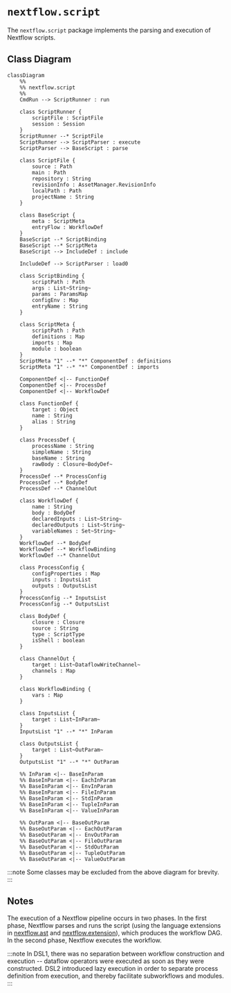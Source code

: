 
# `nextflow.script`

The `nextflow.script` package implements the parsing and execution of Nextflow scripts.

## Class Diagram

```mermaid
classDiagram
    %%
    %% nextflow.script
    %%
    CmdRun --> ScriptRunner : run

    class ScriptRunner {
        scriptFile : ScriptFile
        session : Session
    }
    ScriptRunner --* ScriptFile
    ScriptRunner --> ScriptParser : execute
    ScriptParser --> BaseScript : parse

    class ScriptFile {
        source : Path
        main : Path
        repository : String
        revisionInfo : AssetManager.RevisionInfo
        localPath : Path
        projectName : String
    }

    class BaseScript {
        meta : ScriptMeta
        entryFlow : WorkflowDef
    }
    BaseScript --* ScriptBinding
    BaseScript --* ScriptMeta
    BaseScript --> IncludeDef : include

    IncludeDef --> ScriptParser : load0

    class ScriptBinding {
        scriptPath : Path
        args : List~String~
        params : ParamsMap
        configEnv : Map
        entryName : String
    }

    class ScriptMeta {
        scriptPath : Path
        definitions : Map
        imports : Map
        module : boolean
    }
    ScriptMeta "1" --* "*" ComponentDef : definitions
    ScriptMeta "1" --* "*" ComponentDef : imports

    ComponentDef <|-- FunctionDef
    ComponentDef <|-- ProcessDef
    ComponentDef <|-- WorkflowDef

    class FunctionDef {
        target : Object
        name : String
        alias : String
    }

    class ProcessDef {
        processName : String
        simpleName : String
        baseName : String
        rawBody : Closure~BodyDef~
    }
    ProcessDef --* ProcessConfig
    ProcessDef --* BodyDef
    ProcessDef --* ChannelOut

    class WorkflowDef {
        name : String
        body : BodyDef
        declaredInputs : List~String~
        declaredOutputs : List~String~
        variableNames : Set~String~
    }
    WorkflowDef --* BodyDef
    WorkflowDef --* WorkflowBinding
    WorkflowDef --* ChannelOut

    class ProcessConfig {
        configProperties : Map
        inputs : InputsList
        outputs : OutputsList
    }
    ProcessConfig --* InputsList
    ProcessConfig --* OutputsList

    class BodyDef {
        closure : Closure
        source : String
        type : ScriptType
        isShell : boolean
    }

    class ChannelOut {
        target : List~DataflowWriteChannel~
        channels : Map
    }

    class WorkflowBinding {
        vars : Map
    }

    class InputsList {
        target : List~InParam~
    }
    InputsList "1" --* "*" InParam

    class OutputsList {
        target : List~OutParam~
    }
    OutputsList "1" --* "*" OutParam

    %% InParam <|-- BaseInParam
    %% BaseInParam <|-- EachInParam
    %% BaseInParam <|-- EnvInParam
    %% BaseInParam <|-- FileInParam
    %% BaseInParam <|-- StdInParam
    %% BaseInParam <|-- TupleInParam
    %% BaseInParam <|-- ValueInParam

    %% OutParam <|-- BaseOutParam
    %% BaseOutParam <|-- EachOutParam
    %% BaseOutParam <|-- EnvOutParam
    %% BaseOutParam <|-- FileOutParam
    %% BaseOutParam <|-- StdOutParam
    %% BaseOutParam <|-- TupleOutParam
    %% BaseOutParam <|-- ValueOutParam
```

:::note
Some classes may be excluded from the above diagram for brevity.
:::

## Notes

The execution of a Nextflow pipeline occurs in two phases. In the first phase, Nextflow parses and runs the script (using the language extensions in [nextflow.ast](nextflow.ast.md) and [nextflow.extension](nextflow.extension.md)), which produces the workflow DAG. In the second phase, Nextflow executes the workflow.

:::note
In DSL1, there was no separation between workflow construction and execution -- dataflow operators were executed as soon as they were constructed. DSL2 introduced lazy execution in order to separate process definition from execution, and thereby facilitate subworkflows and modules.
:::
